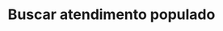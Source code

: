 ---
title: 'Buscar atendimento populado'
openapi: '/api-reference/openapi.json GET /atendimento/{id}'
---
